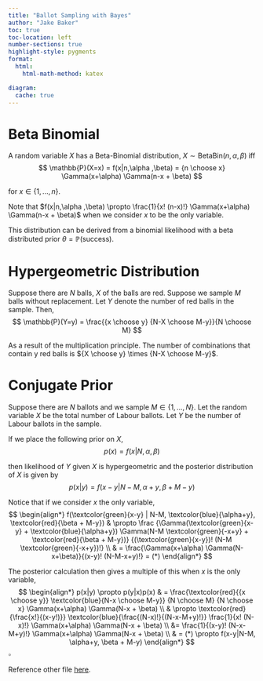 ```yaml
---
title: "Ballot Sampling with Bayes"
author: "Jake Baker"
toc: true
toc-location: left
number-sections: true
highlight-style: pygments
format: 
  html: 
    html-math-method: katex

diagram:
  cache: true
---
```


# Beta Binomial

::: {#def-Beta-Binomial}
A random variable $X$ has a Beta-Binomial distribution, $X \sim \mathrm{BetaBin} (n,\alpha ,\beta)$ iff
$$
\mathbb{P}(X=x) = f(x|n,\alpha ,\beta) = {n \choose x} \Gamma(x+\alpha) \Gamma(n-x + \beta)
$$

for $x \in \{1,...,n\}$.

:::

::: {#rem-Beta-Binomial-Proportion}
Note that $f(x|n,\alpha ,\beta) \propto \frac{1}{x! (n-x)!} \Gamma(x+\alpha) \Gamma(n-x + \beta)$ when we consider $x$ to be the only variable.
:::

This distribution can be derived from a binomial likelihood with a beta distributed prior $\theta=\mathbb{P}(\text{success})$.

# Hypergeometric Distribution

::: {#lem-hypergeometric}
Suppose there are $N$ balls, $X$ of the balls are red. Suppose we sample $M$ balls without replacement. Let $Y$ denote the number of red balls in the sample. Then,
$$
\mathbb{P}(Y=y) = \frac{{x \choose y} {N-X \choose M-y}}{N \choose M}
$$


::: {.proof}
As a result of the multiplication principle. The number of combinations that contain y red balls is ${X \choose y} \times {N-X \choose M-y}$.
:::

:::

# Conjugate Prior
::: {#lem-hypergeometric-conjugate}
Suppose there are $N$ ballots and we sample $M \in \{1, ..., N \}$. Let the random variable $X$ be the total number of Labour ballots. Let $Y$ be the number of Labour ballots in the sample.

If we place the following prior on $X$,
$$
p(x) = f(x|N,\alpha ,\beta)
$$

then likelihood of $Y$ given $X$ is hypergeometric and the posterior distribution of $X$ is given by
$$
p(x|y) = f(x-y|N-M, \alpha+y, \beta + M-y)
$$ 

::: {.proof}
Notice that if we consider $x$ the only variable,
$$
\begin{align*}
f(\textcolor{green}{x-y} | N-M, \textcolor{blue}{\alpha+y}, \textcolor{red}{\beta + M-y})
& \propto 
\frac
{\Gamma(\textcolor{green}{x-y} + \textcolor{blue}{\alpha+y}) \Gamma(N-M \textcolor{green}{-x+y} + \textcolor{red}{\beta + M-y})}
{(\textcolor{green}{x-y})! (N-M \textcolor{green}{-x+y})!}
\\ & =
\frac{\Gamma(x+\alpha) \Gamma(N-x+\beta)}{(x-y)! (N-M-x+y)!} = (*)
\end{align*}
$$

The posterior calculation then gives a multiple of this when $x$ is the only variable,
$$
\begin{align*}
p(x|y) \propto p(y|x)p(x)
& = 
\frac{\textcolor{red}{{x \choose y}} \textcolor{blue}{N-x \choose M-y}}
{N \choose M} 
{N \choose x}
\Gamma(x+\alpha) \Gamma(N-x + \beta)
\\
& \propto 
\textcolor{red}{\frac{x!}{(x-y!)}} \textcolor{blue}{\frac{(N-x)!}{(N-x-M+y)!}}
\frac{1}{x! (N-x)!}
\Gamma(x+\alpha) \Gamma(N-x + \beta)
\\ &=
\frac{1}{(x-y)! (N-x-M+y)!}
\Gamma(x+\alpha) \Gamma(N-x + \beta)
\\ & = (*) \propto f(x-y|N-M, \alpha+y, \beta + M-y)
\end{align*}
$$
$\square$
:::

:::

Reference other file [here](linear_models.qmd#def-standard_normal).